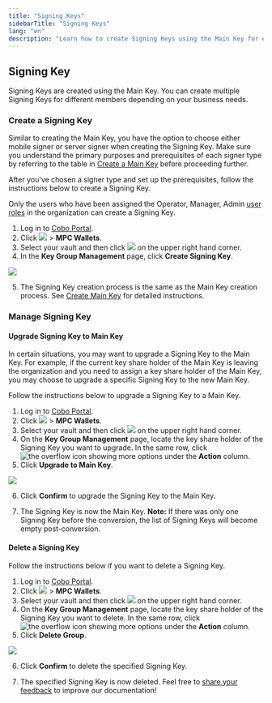 ```yaml
---
title: "Signing Keys"
sidebarTitle: "Signing Keys"
lang: "en"
description: "Learn how to create Signing Keys using the Main Key for enhanced security in MPC Wallets."
---
```


## Signing Key
Signing Keys are created using the Main Key. You can create multiple Signing Keys for different members depending on your business needs.

### Create a Signing Key
Similar to creating the Main Key, you have the option to choose either mobile signer or server signer when creating the Signing Key. Make sure you understand the primary purposes and prerequisites of each signer type by referring to the table in [Create a Main Key](/en/portal/mpc-wallets/ocw/holder-group-main-group#signer-type) before proceeding further.

After you've chosen a signer type and set up the prerequisites, follow the instructions below to create a Signing Key. 

<Note>Only the users who have been assigned the Operator, Manager, Admin [user roles](/en/portal/organization/roles-and-permissions) in the organization can create a Signing Key.</Note>

1. Log in to [Cobo Portal](https://portal.cobo.com/login).
2. Click <img src="/en/images/mpc-wallet/wallets-icon.svg" className="icon"></img> > **MPC Wallets**.
3. Select your vault and then click <img src="/en/images/mpc-wallet/manage-key-share-group.svg" className="icon"></img> on the upper right hand corner.
4. In the **Key Group Management** page, click **Create Signing Key**.

<img src="/en/images/mpc-wallet/create-signing-group.png" className="screenshot_full_screen"/>

5. The Signing Key creation process is the same as the Main Key creation process. See [Create Main Key](/en/portal/mpc-wallets/ocw/holder-group-main-group) for detailed instructions.

### Manage Signing Key
#### Upgrade Signing Key to Main Key
In certain situations, you may want to upgrade a Signing Key to the Main Key. For example, if the current key share holder of the Main Key is leaving the organization and you need to assign a key share holder of the Main Key, you may choose to upgrade a specific Signing Key to the new Main Key.

Follow the instructions below to upgrade a Signing Key to a Main Key.

1. Log in to [Cobo Portal](https://portal.cobo.com/login).
2. Click <img src="/en/images/mpc-wallet/wallets-icon.svg" className="icon"></img> > **MPC Wallets**.
3. Select your vault and then click <img src="/en/images/mpc-wallet/manage-key-share-group.svg" className="icon"></img> on the upper right hand corner.
4. On the **Key Group Management** page, locate the key share holder of the Signing Key you want to upgrade. In the same row, click <img src="/en/images/common/icon_more.svg" className="icon" alt="the overflow icon showing more options"/> under the **Action** column.
5. Click **Upgrade to Main Key**.

<img src="/en/images/mpc-wallet/upgrade-to-main-group.png" className="screenshot_modal"/>

6. Click **Confirm** to upgrade the Signing Key to the Main Key.

7. The Signing Key is now the Main Key. **Note:** If there was only one Signing Key before the conversion, the list of Signing Keys will become empty post-conversion.

#### Delete a Signing Key
Follow the instructions below if you want to delete a Signing Key.

1. Log in to [Cobo Portal](https://portal.cobo.com/login).
2. Click <img src="/en/images/mpc-wallet/wallets-icon.svg" className="icon"></img> > **MPC Wallets**.
3. Select your vault and then click <img src="/en/images/mpc-wallet/manage-key-share-group.svg" className="icon"></img> on the upper right hand corner.
4. On the **Key Group Management** page, locate the key share holder of the Signing Key you want to delete. In the same row, click <img src="/en/images/common/icon_more.svg" className="icon" alt="the overflow icon showing more options"/> under the **Action** column.
5. Click **Delete Group**.
<img src="/en/images/mpc-wallet/delete-sign-group.png" className="screenshot_modal"/>

6. Click **Confirm** to delete the specified Signing Key.

7. The specified Signing Key is now deleted.
<Tip>Feel free to [share your feedback](https://forms.zohopublic.com/cobo/form/DocumentFeedbackForm/formperma/QvLOhxJv1_JMsJ-1dleZ8Itb_7rzN-LtgvsDdxosoVI?referrername=manuals) to improve our documentation!</Tip>